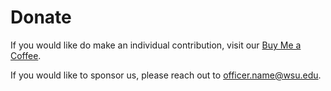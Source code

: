 # Donate

If you would like do make an individual contribution, visit our [Buy Me a Coffee](https://google.com).

If you would like to sponsor us, please reach out to [officer.name@wsu.edu](mailto:officer.name@wsu.edu).
